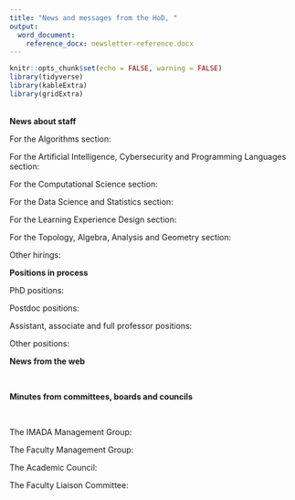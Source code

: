```yaml
---
title: "News and messages from the HoD, "
output: 
  word_document:
    reference_docx: newsletter-reference.docx
---
```


```r
knitr::opts_chunk$set(echo = FALSE, warning = FALSE)
library(tidyverse)
library(kableExtra)
library(gridExtra)
```

\
**News about staff**

For the Algorithms section:
\

For the Artificial Intelligence, Cybersecurity and Programming Languages section:
\

For the Computational Science section:
\

For the Data Science and Statistics section:
\

For the Learning Experience Design section:
\

For the Topology, Algebra, Analysis and Geometry section:
\

Other hirings:
\

**Positions in process**
\

PhD positions:
\

Postdoc positions:
\

Assistant, associate and full professor positions:
\

Other positions:
\

**News from the web**

\

**Minutes from committees, boards and councils**

\

The IMADA Management Group:
\

The Faculty Management Group:
\

The Academic Council:
\

The Faculty Liaison Committee:
\

